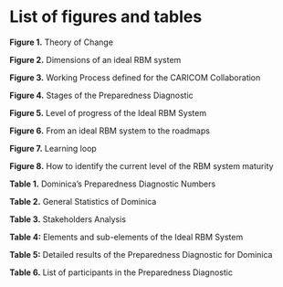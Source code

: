 # List of figures and tables {-}

**Figure 1.** Theory of Change

**Figure 2.** Dimensions of an ideal RBM system

**Figure 3.** Working Process defined for the CARICOM Collaboration

**Figure 4.** Stages of the Preparedness Diagnostic

**Figure 5.** Level of progress of the Ideal RBM System

**Figure 6.** From an ideal RBM system to the roadmaps

**Figure 7.** Learning loop

**Figure 8.** How to identify the current level of the RBM system maturity

**Table 1.** Dominica’s Preparedness Diagnostic Numbers

**Table 2.** General Statistics of Dominica

**Table 3.** Stakeholders Analysis

**Table 4:** Elements and sub-elements of the Ideal RBM System

**Table 5:** Detailed results of the Preparedness Diagnostic for Dominica

**Table 6.** List of participants in the Preparedness Diagnostic

